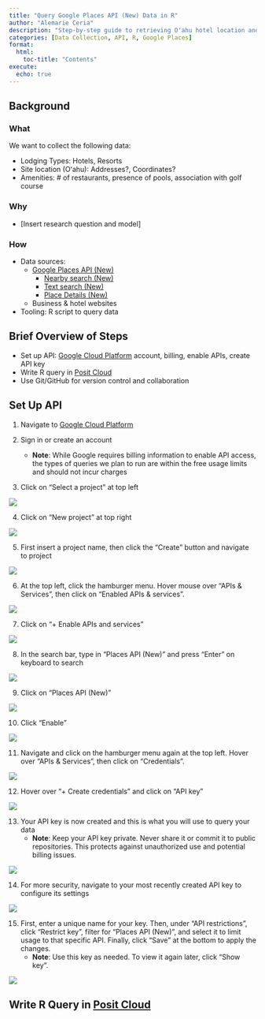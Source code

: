 ```yaml
---
title: "Query Google Places API (New) Data in R"
author: "Alemarie Ceria"
description: "Step-by-step guide to retrieving Oʻahu hotel location and amenities data using R and the Google Places API."
categories: [Data Collection, API, R, Google Places]
format: 
  html:
    toc-title: "Contents"
execute:
  echo: true
---
```


## Background

### What

We want to collect the following data:

-   Lodging Types: Hotels, Resorts
-   Site location (Oʻahu): Addresses?, Coordinates?
-   Amenities: \# of restaurants, presence of pools, association with golf course

### Why

-   \[Insert research question and model\]

### How

-   Data sources:
    -   [Google Places API (New)](https://developers.google.com/maps/documentation/places/web-service/op-overview)
        -   [Nearby search (New)](https://developers.google.com/maps/documentation/places/web-service/nearby-search)
        -   [Text search (New)](https://developers.google.com/maps/documentation/places/web-service/text-search)
        -   [Place Details (New)](https://developers.google.com/maps/documentation/places/web-service/place-details)
    -   Business & hotel websites
-   Tooling: R script to query data

## Brief Overview of Steps

-   Set up API: [Google Cloud Platform](https://console.cloud.google.com) account, billing, enable APIs, create API key
-   Write R query in [Posit Cloud](https://posit.cloud/)
-   Use Git/GitHub for version control and collaboration

## Set Up API

1.  Navigate to [Google Cloud Platform](https://console.cloud.google.com)

2.  Sign in or create an account
    -   **Note**: While Google requires billing information to enable API access, the types of queries we plan to run are within the free usage limits and should not incur charges

3.  Click on "Select a project" at top left

![](../../assets/img/query_google_places_api_data_steps/step_3.png){fig-align="center"}

4.  Click on "New project" at top right

![](../../assets/img/query_google_places_api_data_steps/step_4.png){fig-align="center"}

5.  First insert a project name, then click the "Create" button and navigate to project

![](../../assets/img/query_google_places_api_data_steps/step_5.png){fig-align="center"}

6.  At the top left, click the hamburger menu. Hover mouse over "APIs & Services", then click on "Enabled APIs & services".

![](../../assets/img/query_google_places_api_data_steps/step_6.png){fig-align="center"}

7.  Click on "+ Enable APIs and services"

![](../../assets/img/query_google_places_api_data_steps/step_7.png){fig-align="center"}

8.  In the search bar, type in "Places API (New)" and press "Enter" on keyboard to search

![](../../assets/img/query_google_places_api_data_steps/step_8.png){fig-align="center"}

9.  Click on "Places API (New)"

![](../../assets/img/query_google_places_api_data_steps/step_9.png){fig-align="center"}

10. Click "Enable"

![](../../assets/img/query_google_places_api_data_steps/step_10.png){fig-align="center"}

11. Navigate and click on the hamburger menu again at the top left. Hover over "APIs & Services", then click on "Credentials".

![](../../assets/img/query_google_places_api_data_steps/step_11.png){fig-align="center"}

12. Hover over "+ Create credentials" and click on "API key"

![](../../assets/img/query_google_places_api_data_steps/step_12.png){fig-align="center"}

13. Your API key is now created and this is what you will use to query your data
    -   **Note**: Keep your API key private. Never share it or commit it to public repositories. This protects against unauthorized use and potential billing issues.

![](../../assets/img/query_google_places_api_data_steps/step_13.png){fig-align="center"}

14. For more security, navigate to your most recently created API key to configure its settings

![](../../assets/img/query_google_places_api_data_steps/step_14.png){fig-align="center"}

15. First, enter a unique name for your key. Then, under "API restrictions", click "Restrict key", filter for "Places API (New)", and select it to limit usage to that specific API. Finally, click "Save" at the bottom to apply the changes.
    -   **Note**: Use this key as needed. To view it again later, click "Show key".

![](../../assets/img/query_google_places_api_data_steps/step_15.png){fig-align="center"}

## Write R Query in [Posit Cloud](https://posit.cloud/)

